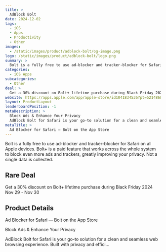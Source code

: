```yaml
---
title: >
  AdBlock Bolt
date: 2024-12-02
tags:
  - iOS
  - Apps
  - Productivity
  - Other
images:
  - /static/images/product/adblock-bolt/og-image.png
logo: /static/images/product/adblock-bolt/logo.png
summary: >
  Bolt is a fully free to use ad-blocker and tracker-blocker for Safari on all Apple devices. Bolt+ is a paid feature that works across the whole system to block even more ads and trackers, greatly improving your privacy. Not a single data is collected.
categories:
  - iOS Apps
subcategories:
  - Other
deal: >
  Get a 30% discount on Bolt+ lifetime purchase during Black Friday 2024 Nov 29 - Nov 30
website: https://apps.apple.com/app/apple-store/id1041834536?pt=521486&ct=rarebigdeal2024BF&mt=8
layout: ProductLayout
leaderboardPosition: -1
metaDescription: >
  Block Ads & Enhance Your Privacy
  AdBlock Bolt for Safari is your go-to solution for a clean and seamless web browsing experience. Built with privacy and effici…
metaTitle: >
  ‎Ad Blocker for Safari — Bolt on the App Store
---
```

Bolt is a fully free to use ad-blocker and tracker-blocker for Safari on all Apple devices. Bolt+ is a paid feature that works across the whole system to block even more ads and trackers, greatly improving your privacy. Not a single data is collected.

## Rare Deal

Get a 30% discount on Bolt+ lifetime purchase during Black Friday 2024 Nov 29 - Nov 30

## Product Details

‎Ad Blocker for Safari — Bolt on the App Store

Block Ads & Enhance Your Privacy

AdBlock Bolt for Safari is your go-to solution for a clean and seamless web browsing experience. Built with privacy and effici…
